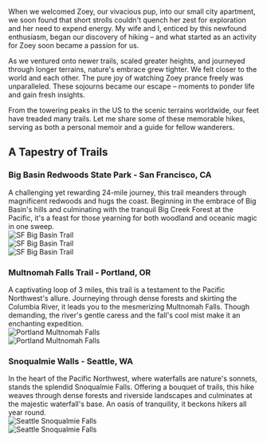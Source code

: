 <p>
  When we welcomed Zoey, our vivacious pup, into our small city apartment, we
  soon found that short strolls couldn't quench her zest for exploration and her
  need to expend energy. My wife and I, enticed by this newfound enthusiasm,
  began our discovery of hiking – and what started as an activity for Zoey soon
  became a passion for us.
</p>
<p>
  As we ventured onto newer trails, scaled greater heights, and journeyed
  through longer terrains, nature's embrace grew tighter. We felt closer to the
  world and each other. The pure joy of watching Zoey prance freely was
  unparalleled. These sojourns became our escape – moments to ponder life and
  gain fresh insights.
</p>
<p>
  From the towering peaks in the US to the scenic terrains worldwide, our feet
  have treaded many trails. Let me share some of these memorable hikes, serving
  as both a personal memoir and a guide for fellow wanderers.
</p>
<div class="markdown-spacer"></div>

## A Tapestry of Trails

<div class="markdown-spacer-small"></div>

### Big Basin Redwoods State Park - San Francisco, CA

<div class="markdown-spacer-small"></div>A challenging yet rewarding 24-mile
journey, this trail meanders through magnificent redwoods and hugs the coast.
Beginning in the embrace of Big Basin's hills and culminating with the tranquil
Big Creek Forest at the Pacific, it's a feast for those yearning for both
woodland and oceanic magic in one sweep.
<div class="markdown-spacer-small"></div>
<div>
  <img
    src="https://res.cloudinary.com/dch8jsjcf/image/upload/v1678900419/likes/hiking/sanfrancisco-bigbasintrail_jpndid.jpg"
    alt="SF Big Basin Trail"
  />
</div>
<div class="markdown-spacer-small"></div>
<div className="markdown-column-grid">
  <div>
    <img
      class="markdown-image-cover"
      src="https://res.cloudinary.com/dch8jsjcf/image/upload/v1678911335/likes/hiking/sanfrancisco-bigbasintrail-03_uh4bfy.jpg"
      alt="SF Big Basin Trail"
    />
  </div>
  <div>
    <img
      class="markdown-image-cover"
      src="https://res.cloudinary.com/dch8jsjcf/image/upload/v1678911335/likes/hiking/sanfrancisco-bigbasintrail-01_p4jmkl.jpg"
      alt="SF Big Basin Trail"
    />
  </div>
</div>

<div class="markdown-spacer"></div>

### Multnomah Falls Trail - Portland, OR

<div class="markdown-spacer-small"></div>A captivating loop of 3 miles, this
trail is a testament to the Pacific Northwest's allure. Journeying through dense
forests and skirting the Columbia River, it leads you to the mesmerizing
Multnomah Falls. Though demanding, the river's gentle caress and the fall's cool
mist make it an enchanting expedition.
<div class="markdown-spacer-small"></div>
<div>
  <img
    src="https://res.cloudinary.com/dch8jsjcf/image/upload/v1678912015/likes/hiking/multnomahfallstrail-map_xftko7.png"
    alt="Portland Multnomah Falls"
  />
</div>
<div class="markdown-spacer-small"></div>
<div>
  <img
    src="https://res.cloudinary.com/dch8jsjcf/image/upload/v1678912095/likes/hiking/multnomahfallstrail-02_gmijll.jpg"
    alt="Portland Multnomah Falls"
  />
</div>

<div class="markdown-spacer"></div>

### Snoqualmie Walls - Seattle, WA

<div class="markdown-spacer-small"></div>
In the heart of the Pacific Northwest, where waterfalls are nature's sonnets,
stands the splendid Snoqualmie Falls. Offering a bouquet of trails, this hike
weaves through dense forests and riverside landscapes and culminates at the
majestic waterfall's base. An oasis of tranquility, it beckons hikers all year
round.
<div class="markdown-spacer-small"></div>
<div>
  <img
    src="https://res.cloudinary.com/dch8jsjcf/image/upload/v1678912724/likes/hiking/snoqualmie-01_cmxtn0.jpg"
    alt="Seattle Snoqualmie Falls"
  />
</div>
<div class="markdown-spacer-small"></div>
<div>
  <img
    src="https://res.cloudinary.com/dch8jsjcf/image/upload/v1678912755/likes/hiking/snoqualmie-02_toqjpl.jpg"
    alt="Seattle Snoqualmie Falls"
  />
</div>
